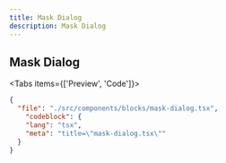 ```yaml
---
title: Mask Dialog
description: Mask Dialog
---
```



## Mask Dialog

<Tabs items={['Preview', 'Code']}>
    <Tab value="Preview">
        <div className="flex-row-center pt-4">
            <MaskDialog></MaskDialog>
        </div>
    </Tab>
    <Tab value="Code">
<CodeBlockWrapper>

```json doc-gen:file
{
  "file": "./src/components/blocks/mask-dialog.tsx",
    "codeblock": {
    "lang": "tsx",
    "meta": "title=\"mask-dialog.tsx\""
  }
}
```
</CodeBlockWrapper>
    </Tab>
</Tabs>
